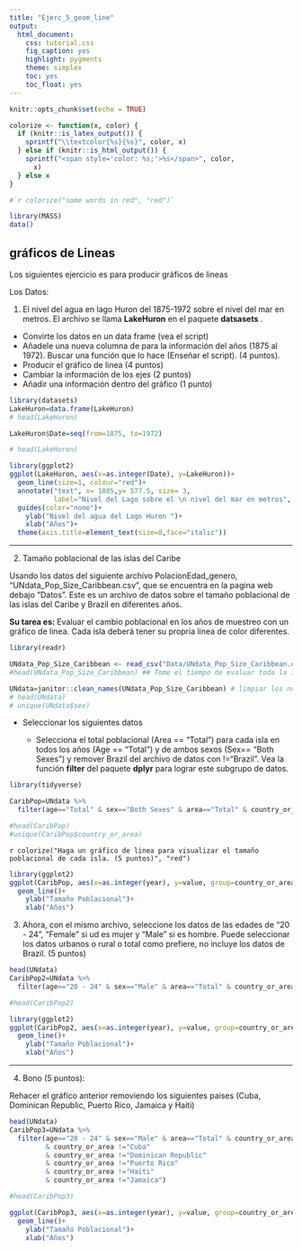 ```yaml
---
title: "Ejerc_5_geom_line"
output:
  html_document:
    css: tutorial.css
    fig_caption: yes
    highlight: pygments
    theme: simplex
    toc: yes
    toc_float: yes
---
```


```r
knitr::opts_chunk$set(echo = TRUE)
```

```r
colorize <- function(x, color) {
  if (knitr::is_latex_output()) {
    sprintf("\\textcolor{%s}{%s}", color, x)
  } else if (knitr::is_html_output()) {
    sprintf("<span style='color: %s;'>%s</span>", color, 
      x)
  } else x
}

#`r colorize("some words in red", "red")`
```

```r
library(MASS)
data()
```

## gráficos de Lineas

Los siguientes ejercicio es para producir gráficos de lineas

Los Datos: 

1. El nivel del agua en lago Huron del 1875-1972 sobre el nivel del mar en metros.  El archivo se llama **LakeHuron** en el paquete **datsasets** .

+ Convirte los datos en un data frame (vea el script)
+ Añadele una nueva columna de para la información del años (1875 al 1972). Buscar una función que lo hace (Enseñar el script).  (4 puntos). 
+ Producir el gráfico de linea (4 puntos)
+ Cambiar la información de los ejes (2 puntos)
+ Añadir una información dentro del gráfico (1 punto)




```r
library(datasets)
LakeHuron=data.frame(LakeHuron)
# head(LakeHuron)
```

```r
LakeHuron$Date=seq(from=1875, to=1972)

# head(LakeHuron)
```



```r
library(ggplot2)
ggplot(LakeHuron, aes(x=as.integer(Date), y=LakeHuron))+
  geom_line(size=1, colour="red")+
  annotate("text", x= 1885,y= 577.5, size= 3,
           label="Nivel del Lago sobre el \n nivel del mar en metros", color="black")+
  guides(color="none")+
    ylab("Nivel del agua del Lago Huron ")+
    xlab("Años")+
  theme(axis.title=element_text(size=8,face="italic"))
```



***
2. Tamaño poblacional de las islas del Caribe

Usando los datos del siguiente archivo PolacionEdad_genero, "UNdata_Pop_Size_Caribbean.csv", que se encuentra en la pagina web debajo "Datos".  Este es un archivo de datos sobre el tamaño poblacional de las islas del Caribe y Brazil en diferentes años. 

**Su tarea es:** 
Evaluar el cambio poblacional en los años de muestreo con un gráfico de linea.  Cada isla deberá tener su propria linea de color diferentes. 


```r
library(readr)

UNdata_Pop_Size_Caribbean <- read_csv("Data/UNdata_Pop_Size_Caribbean.csv")
#head(UNdata_Pop_Size_Caribbean) ## Tome el tiempo de evaluar toda la información en este archivo para entender pq se tiene que filtrar. 

UNdata=janitor::clean_names(UNdata_Pop_Size_Caribbean) # limpiar los nombres de las columnas
# head(UNdata)
# unique(UNdata$sex)
```

 + Seleccionar los siguientes datos

     + Selecciona el total poblacional (Area == "Total") para cada isla en todos los años (Age == "Total") y de ambos sexos (Sex== "Both Sexes") y remover Brazil del archivo de datos con !="Brazil".  Vea la función **filter** del paquete **dplyr** para lograr este subgrupo de datos.  

```r
library(tidyverse)

CaribPop=UNdata %>% 
  filter(age=="Total" & sex=="Both Sexes" & area=="Total" & country_or_area !="Brazil") 

#head(CaribPop)
#unique(CaribPop$country_or_area)

```


`r colorize("Haga un gráfico de linea para visualizar el tamaño poblacional de cada isla. (5 puntos)", "red")`
  

```r
library(ggplot2)
ggplot(CaribPop, aes(x=as.integer(year), y=value, group=country_or_area, colour=country_or_area))+
  geom_line()+
    ylab("Tamaño Poblacional")+
    xlab("Años")

```

3. Ahora, con el mismo archivo, seleccione los datos de las edades de "20 - 24", "Female" si ud es mujer y "Male" si es hombre.  Puede seleccionar los datos urbanos o rural o total como prefiere, no incluye los datos de Brazil.  (5 puntos) 


```r
head(UNdata)
CaribPop2=UNdata %>% 
  filter(age=="20 - 24" & sex=="Male" & area=="Total" & country_or_area !="Brazil") 

#head(CaribPop2)
```

```r
library(ggplot2)
ggplot(CaribPop2, aes(x=as.integer(year), y=value, group=country_or_area, colour=country_or_area))+
  geom_line()+
    ylab("Tamaño Poblacional")+
    xlab("Años")

```
****


4. Bono (5 puntos):

Rehacer el gráfico anterior removiendo los siguientes paises (Cuba, Dominican Republic, Puerto Rico, Jamaica y Haiti)

```r
head(UNdata)
CaribPop3=UNdata %>% 
  filter(age=="20 - 24" & sex=="Male" & area=="Total" & country_or_area !="Brazil"
         & country_or_area !="Cuba"
         & country_or_area !="Dominican Republic"
         & country_or_area !="Puerto Rico"
         & country_or_area !="Haiti"
         & country_or_area !="Jamaica")

#head(CaribPop3)
```


```r

ggplot(CaribPop3, aes(x=as.integer(year), y=value, group=country_or_area, colour=country_or_area))+
  geom_line()+
    ylab("Tamaño Poblacional")+
    xlab("Años")

```